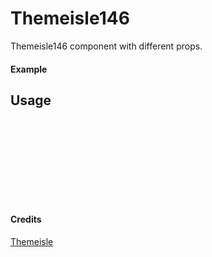 
<Meta of={Themeisle146} title="Themeisle/Themeisle146" />

# Themeisle146

Themeisle146 component with different props.

#### Example

<Canvas of={Themeisle146.Primary} />

## Usage

```ts
import { Themeisle146 } from "yadl-ui";

const Example = () => {
  return (
      <Themeisle146 />
  );
};

export default Example;
```

#### Credits
[Themeisle](https://themeisle.com/illustrations)
